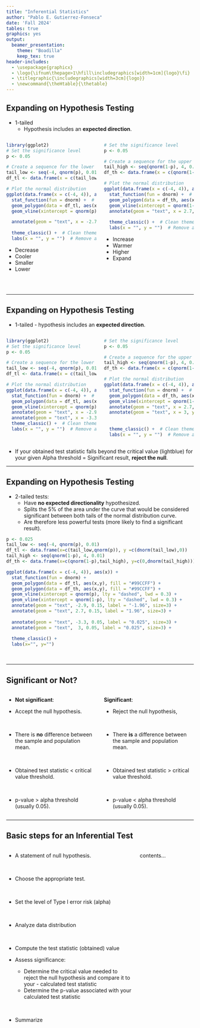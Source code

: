 ```yaml
---
title: "Inferential Statistics"
author: "Pablo E. Gutierrez-Fonseca"
date: 'Fall 2024'
tables: true
graphics: yes
output:   
  beamer_presentation:
    theme: "Boadilla"
    keep_tex: true
header-includes: 
  - \usepackage{graphicx}
  - \logo{\ifnum\thepage>1\hfill\includegraphics[width=1cm]{logo}\fi}
  - \titlegraphic{\includegraphics[width=3cm]{logo}}
  - \newcommand{\theHtable}{\thetable}
---
```



## Expanding on Hypothesis Testing 

- 1-tailed
  - Hypothesis includes an **expected direction**.

:::::::::::::: {.columns}
::: {.column width="50%"}

\vspace{1cm}

```r
library(ggplot2)
# Set the significance level
p <- 0.05

# Create a sequence for the lower tail (left tail of the normal distribution)
tail_low <- seq(-4, qnorm(p), 0.01)
df_tl <- data.frame(x = c(tail_low, qnorm(p)), y = c(dnorm(tail_low), 0))

# Plot the normal distribution
ggplot(data.frame(x = c(-4, 4)), aes(x)) +
  stat_function(fun = dnorm) +  # Plot the normal distribution
  geom_polygon(data = df_tl, aes(x, y), fill = "#99CCFF") +  # Fill the lower tail (P(X < x))
  geom_vline(xintercept = qnorm(p), lty = "dashed", lwd = 0.3) +  # Vertical line at the critical value for left tail

  annotate(geom = "text", x = -2.7, y = 0.3, label = 'P<x') +  # Annotate the critical value
  
  theme_classic() +  # Clean theme
  labs(x = "", y = "")  # Remove axis labels

```

\centering

\tiny
- Decrease
- Cooler
- Smaller
- Lower
\

\

:::
::: {.column width="50%"}

\vspace{1cm}

```r
# Set the significance level
p <- 0.05

# Create a sequence for the upper tail (one-tailed test)
tail_high <- seq(qnorm(1-p), 4, 0.01)
df_th <- data.frame(x = c(qnorm(1-p), tail_high), y = c(0, dnorm(tail_high)))

# Plot the normal distribution
ggplot(data.frame(x = c(-4, 4)), aes(x)) +
  stat_function(fun = dnorm) +  # Plot the normal distribution
  geom_polygon(data = df_th, aes(x, y), fill = "#99CCFF") +  # Fill the upper tail
  geom_vline(xintercept = qnorm(1-p), lty = "dashed", lwd = 0.3) +  # Vertical line at the critical value
  annotate(geom = "text", x = 2.7, y = 0.3, label = 'P>x') +  # Annotate the critical value
  
  theme_classic() +  # Clean theme
  labs(x = "", y = "")  # Remove axis labels

```

\centering

\tiny
- Increase
- Warmer
- Higher
- Expand
\

\

:::
::::::::::::::


-------------------------------------------------------------------------------------------


## Expanding on Hypothesis Testing 

- 1-tailed - hypothesis includes an **expected direction**.

:::::::::::::: {.columns}
::: {.column width="50%"}

\vspace{1cm}

```r
library(ggplot2)
# Set the significance level
p <- 0.05

# Create a sequence for the lower tail (left tail of the normal distribution)
tail_low <- seq(-4, qnorm(p), 0.01)
df_tl <- data.frame(x = c(tail_low, qnorm(p)), y = c(dnorm(tail_low), 0))

# Plot the normal distribution
ggplot(data.frame(x = c(-4, 4)), aes(x)) +
  stat_function(fun = dnorm) +  # Plot the normal distribution
  geom_polygon(data = df_tl, aes(x, y), fill = "#99CCFF") +  # Fill the lower tail (P(X < x))
  geom_vline(xintercept = qnorm(p), lty = "dashed", lwd = 0.3) +  
  annotate(geom = "text", x = -2.9, y = 0.15, label = sprintf("%.2f", qnorm(p)), size=3) +
  annotate(geom = "text", x = -3.3, y = 0.05, label = "0.05", size=3) +  
  theme_classic() +  # Clean theme
  labs(x = "", y = "")  # Remove axis labels

```


:::
::: {.column width="50%"}

\vspace{1cm}

```r
# Set the significance level
p <- 0.05

# Create a sequence for the upper tail (one-tailed test)
tail_high <- seq(qnorm(1-p), 4, 0.01)
df_th <- data.frame(x = c(qnorm(1-p), tail_high), y = c(0, dnorm(tail_high)))

# Plot the normal distribution
ggplot(data.frame(x = c(-4, 4)), aes(x)) +
  stat_function(fun = dnorm) +  # Plot the normal distribution
  geom_polygon(data = df_th, aes(x, y), fill = "#99CCFF") +  # Fill the upper tail
  geom_vline(xintercept = qnorm(1-p), lty = "dashed", lwd = 0.3) +  # Vertical line at the critical value
  annotate(geom = "text", x = 2.7, y = 0.15, label = sprintf("%.2f", qnorm(1-p)), size=3) +  
  annotate(geom = "text", x = 3, y = 0.05, label = "0.05", size=3) +  
  
  
  theme_classic() +  # Clean theme
  labs(x = "", y = "")  # Remove axis labels

```


:::
::::::::::::::

- If your obtained test statistic falls beyond the critical value (lightblue) for your given Alpha threshold = Significant result, **reject the null**.


-------------------------------------------------------------------------------------------

## Expanding on Hypothesis Testing 

- 2-tailed tests: 
  - Have **no expected directionality** hypothesized. 
  - Splits the 5% of the area under the curve that would be considered significant between both tails of the normal distribution curve.
  - Are therefore less powerful tests (more likely to find a significant result).

\centering
```r
p <- 0.025
tail_low <- seq(-4, qnorm(p), 0.01)
df_tl <- data.frame(x=c(tail_low,qnorm(p)), y =c(dnorm(tail_low),0))
tail_high <- seq(qnorm(1-p), 4, 0.01)
df_th <- data.frame(x=c(qnorm(1-p),tail_high), y=c(0,dnorm(tail_high)))

ggplot(data.frame(x = c(-4, 4)), aes(x)) +
  stat_function(fun = dnorm) +
  geom_polygon(data = df_tl, aes(x,y), fill = "#99CCFF") +
  geom_polygon(data = df_th, aes(x,y), fill = "#99CCFF") +
  geom_vline(xintercept = qnorm(p), lty = "dashed", lwd = 0.3) +
  geom_vline(xintercept = qnorm(1-p), lty = "dashed", lwd = 0.3) +
  annotate(geom = "text", -2.9, 0.15, label = "-1.96", size=3) +
  annotate(geom = "text", 2.7, 0.15, label = "1.96", size=3) +
  
  annotate(geom = "text", -3.3, 0.05, label = "0.025", size=3) +
  annotate(geom = "text",  3, 0.05, label = "0.025", size=3) +
  
  theme_classic() +
  labs(x="", y="")
```
\


-------------------------------------------------------------------------------------------

## Significant or Not?

:::::::::::::: {.columns}
::: {.column width="50%"}

- **Not significant**:
\vspace{1cm}

- Accept the null hypothesis.  

<br>

- There is **no** difference between the sample and population mean.

<br>

- Obtained test statistic < critical value threshold.

<br>

- p-value > alpha threshold (usually 0.05).


:::
::: {.column width="50%"}

**Significant**: 
\vspace{1cm}

- Reject the null hypothesis, 

<br>

- There **is** a difference between the sample and population mean.

<br>

- Obtained test statistic > critical value threshold.

<br>

- p-value < alpha threshold (usually 0.05).


:::
::::::::::::::

-------------------------------------------------------------------------------------------  

## Basic steps for an **Inferential Test**


:::::::::::::: {.columns}
::: {.column width="70%"}

- A statement of null hypothesis. 

<br>

- Choose the appropriate test.

<br>

- Set the level of Type I error risk (alpha)

<br>

- Analyze data distribution 

<br>

- Compute the test statistic (obtained) value

- Assess significance:
  - Determine the critical value needed to  reject the null hypothesis and compare it to your   - calculated test statistic
  - Determine the p-value associated with your calculated test statistic   

<br>

- Summarize


:::
::: {.column width="30%"}

contents...

:::
::::::::::::::
